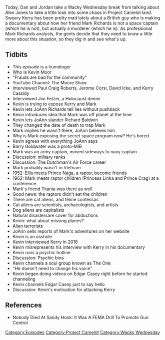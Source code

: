 {{DEFAULTSORT:
    #_EPISODE_0291:Feline Contessas And Canine Capitalists
}}{{Episode
    | title           = Feline Contessas And Canine Capitalists
    | caption         = Listen to this episode on [https://knowledgefight.libsyn.com/knowledge-fight-feline-contessas-and-canine-capitalists Libsyn] [https://open.spotify.com/episode/7y9GQrr1EHek7idegQUSGd Spotify], Read the [[Transcript/291: Feline Contessas And Canine Capitalists|Unofficial Transcript]]
    | episodeNumber   = 291
    | length          = 01:54:39
    | airDate         = May 1, 2019
    | episodeType     = [[:Category:Project Camelot|Project Camelot]], [[:Category:Wacky Wednesday|Wacky Wednesday]]
    | appearance      = [[Kevin Moore]], [[Kerry Cassidy]], [[Mark Richards]], [[Paul Craig Roberts]], [[Jerome Corsi]], [[David Icke]], [[Jim Fetzer]], [[Jo Ann Richards]], [[Richard Baldwin]], [[Barry Goldwater]], [[The Dutchman]], [[Prince Naga]], [[Princess Linka]], [[Prince Crag]], [[Titania]], [[David]], [[Earth Angel]], [[Galaxy]], [[Rashme]], [[The One]], [[Edgar Casey]]
    | previousEpisode = [[290: April 25-26, 2019]]
    | nextEpisode     = [[292: January 14, 2013]]
}}

{{Stub}}

Today, Dan and Jordan take a Wacky Wednesday break from talking about Alex Jones to take a little look into some chaos in Project Camelot land. Sweary Kerry has been pretty mad lately about a British guy who is making a documentary about how her friend Mark Richards is not a space captain (which he is not), but actually a murderer (which he is). As professional Mark Richards analysts, the gents decide that they need to know a little more about this situation, so they dig in and see what's up.

==Tidbits==

*This episode is a humdinger
*Who is Kevin Moor
*"Frauds are bad for the community"
*YouTube Channel: The Moore Show
*Interviewed Paul Craig Roberts, Jerome Corsi, David Icke, and Kerry Cassidy
*Interviewed Jim Fetzer, a Holocaust denier
*Kevin is trying to expose Kerry and Mark
*Kevin lets JoAnn Richards tell lies without pushback
*Kevin introduces idea that Mark was off planet at the time
*Kevin lets JoAnn slander Richard Baldwin
*They changed the date of death to trap Mark
*Mark implies he wasn't there, JoAnn believes him
*Why is Mark exposing the secret space program now? He's bored
*Kevin agrees with everything JoAnn says
*Barry Goldwater was a proto-MIB
*Mark was an army captain, moved sideways to navy captain
*Discussion: military ranks
*Discussion: The Dutchman's Air Force career
*Mark probably wasn't in Vietnam
*1952: Ellis meets Prince Naga, a raptor, become friends
*1962: Mark meets raptor children (Princess Linka and Prince Crag) at a conference
*Mark's friend Titania was there as well
*Good news: the raptors didn't eat the children
*There are cat aliens, and feline contessas
*Cat aliens are scientists, archaeologists, and artists
*Dog aliens are capitalists
*Natural disastersare cover for abductions
*Kevin: what about missing planes?
*Alien terrorists
*JoAnn sells reports of Mark's adventures on her website
*Kevin is an asshole
*Kevin interviewed Kerry in 2018
*Kevin misrepresents his interview with Kerry in his documentary
*Kevin runs a psychic hotline
*Discussion: Psychic bios
*Kevin channels a soul group known as The One
*"He doesn't need to change his voice"
*Kevin began doing videos on Edgar Casey right before he started channeling
*Kevin channels Edgar Casey just to say hello
*Discussion: Kevin's motivation for attacking Kerry

==References==

*Nobody Died At Sandy Hook: It Was A FEMA Drill To Promote Gun Control

[[Category:Episodes]]
[[Category:Project Camelot]]
[[Category:Wacky Wednesday]]
